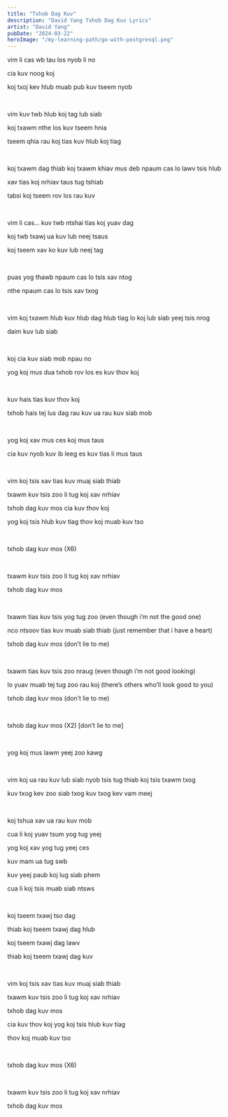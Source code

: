 ```yaml
---
title: "Txhob Dag Kuv"
description: "David Yang Txhob Dag Kuv Lyrics"
artist: "David Yang"
pubDate: "2024-03-22"
heroImage: "/my-learning-path/go-with-postgresql.png"
---
```


vim li cas wb tau los nyob li no

cia kuv noog koj

koj txoj kev hlub muab pub kuv tseem nyob

<br />

vim kuv twb hlub koj tag lub siab

koj txawm nthe los kuv tseem hnia

tseem qhia rau koj tias kuv hlub koj tiag

<br />

koj txawm dag thiab koj txawm khiav mus deb npaum cas lo lawv tsis hlub

xav tias koj nrhiav taus tug tshiab

tabsi koj tseem rov los rau kuv

<br />

vim li cas... kuv twb ntshai tias koj yuav dag

koj twb txawj ua kuv lub neej tsaus

koj tseem xav ko kuv lub neej tag

<br />

puas yog thawb npaum cas lo tsis xav ntog

nthe npaum cas lo tsis xav txog

<br />

vim koj txawm hlub kuv hlub dag hlub tiag lo koj lub siab yeej tsis nrog

daim kuv lub siab

<br />

koj cia kuv siab mob npau no

yog koj mus dua txhob rov los es kuv thov koj

<br />

kuv hais tias kuv thov koj

txhob hais tej lus dag rau kuv ua rau kuv siab mob

<br />

yog koj xav mus ces koj mus taus

cia kuv nyob kuv ib leeg es kuv tias li mus taus

<br />

vim koj tsis xav tias kuv muaj siab thiab

txawm kuv tsis zoo li tug koj xav nrhiav

txhob dag kuv mos cia kuv thov koj

yog koj tsis hlub kuv tiag thov koj muab kuv tso

<br />

txhob dag kuv mos (X6)

<br />

txawm kuv tsis zoo li tug koj xav nrhiav

txhob dag kuv mos

<br />

txawm tias kuv tsis yog tug zoo (even though i’m not the good one)

nco ntsoov tias kuv muab siab thiab (just remember that i have a heart)

txhob dag kuv mos (don’t lie to me)

<br />

txawm tias kuv tsis zoo nraug (even though i’m not good looking)

lo yuav muab tej tug zoo rau koj (there’s others who’ll look good to you)

txhob dag kuv mos (don’t lie to me)

<br />

txhob dag kuv mos (X2) [don’t lie to me]

<br />

yog koj mus lawm yeej zoo kawg

<br />

vim koj ua rau kuv lub siab nyob tsis tug thiab koj tsis txawm txog

kuv txog kev zoo siab txog kuv txog kev vam meej

<br />

koj tshua xav ua rau kuv mob

cua li koj yuav tsum yog tug yeej

yog koj xav yog tug yeej ces

kuv mam ua tug swb

kuv yeej paub koj lug siab phem

cua li koj tsis muab siab ntsws

<br />

koj tseem txawj tso dag

thiab koj tseem txawj dag hlub

koj tseem txawj dag lawv

thiab koj tseem txawj dag kuv

<br />

vim koj tsis xav tias kuv muaj siab thiab

txawm kuv tsis zoo li tug koj xav nrhiav

txhob dag kuv mos

cia kuv thov koj yog koj tsis hlub kuv tiag

thov koj muab kuv tso

<br />

txhob dag kuv mos (X6)

<br />

txawm kuv tsis zoo li tug koj xav nrhiav

txhob dag kuv mos
